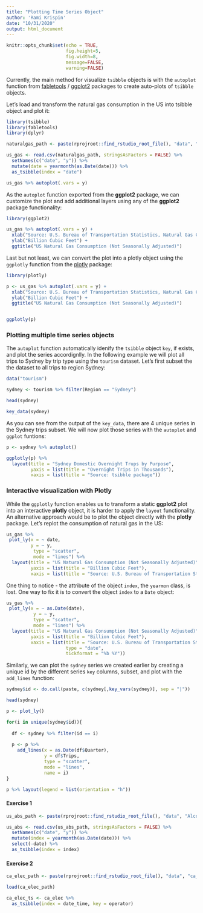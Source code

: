 ```yaml
---
title: "Plotting Time Series Object"
author: 'Rami Krispin'
date: "10/31/2020"
output: html_document
---
```


```r
knitr::opts_chunk$set(echo = TRUE,
                      fig.height=5, 
                      fig.width=8, 
                      message=FALSE, 
                      warning=FALSE)
```


Currently, the main method for visualize `tsibble` objects is with the `autoplot` function from [fabletools](https://fabletools.tidyverts.org/) / [ggplot2](https://ggplot2.tidyverse.org/reference/index.html) packages to create auto-plots of `tsibble` objects.

Let's load and transform the natural gas consumption in the US into tsibble object and plot it:

```r
library(tsibble)
library(fabletools)
library(dplyr)

naturalgas_path <- paste(rprojroot::find_rstudio_root_file(), "data", "NATURALGAS.csv", sep = "/")

us_gas <- read.csv(naturalgas_path, stringsAsFactors = FALSE) %>%
  setNames(c("date", "y")) %>%
  mutate(date = yearmonth(as.Date(date))) %>%
  as_tsibble(index = "date")

us_gas %>% autoplot(.vars = y) 
```


As the `autoplot` function exported from the **ggplot2** package, we can customize the plot and add additional layers using any of the **ggplot2**  package functionality: 

```r
library(ggplot2)

us_gas %>% autoplot(.vars = y) + 
  xlab("Source: U.S. Bureau of Transportation Statistics, Natural Gas Consumption [NATURALGAS]") + 
  ylab("Billion Cubic Feet") + 
  ggtitle("US Natural Gas Consumption (Not Seasonally Adjusted)")
```

Last but not least, we can convert the plot into a plotly object using the `ggplotly` function from the [plotly](https://plotly.com/r/) package: 

```r
library(plotly)

p <- us_gas %>% autoplot(.vars = y) + 
  xlab("Source: U.S. Bureau of Transportation Statistics, Natural Gas Consumption [NATURALGAS]") + 
  ylab("Billion Cubic Feet") + 
  ggtitle("US Natural Gas Consumption (Not Seasonally Adjusted)")


ggplotly(p)
```


### Plotting multiple time series objects

The `autoplot` function automatically idenify the `tsibble` object `key`, if exists, and plot the series accordignlly. In the following example we will plot all trips to Sydney by trip type using the `tourism` dataset. Let's first subset the the dataset to all trips to region Sydney:

```r
data("tourism")

sydney <- tourism %>% filter(Region == "Sydney")

head(sydney)

key_data(sydney)
```

As you can see from the output of the `key_data`, there are 4 unique series in the Sydney trips subset. We will now plot those series with the `autoplot` and `ggplot` funtions:

```r
p <- sydney %>% autoplot()

ggplotly(p) %>%
  layout(title = "Sydney Domestic Overnight Trups by Purpose",
         yaxis = list(title = "Overnight Trips in Thousands"),
         xaxis = list(title = "Source: tsibble package"))
```


### Interactive visualization with Plotly

While the `ggplotly` function enables us to transform a static **ggplot2** plot into an interactive **plotly** object, it is harder to apply the `layout` functionality. An alternative approach would be to plot the object directly with the **plotly** package. Let's replot the consumption of natural gas in the US: 

```r
us_gas %>%
 plot_ly(x = ~ date,
         y = ~ y,
          type = "scatter",
          mode = "lines") %>%
  layout(title = "US Natural Gas Consumption (Not Seasonally Adjusted)",
         yaxis = list(title = "Billion Cubic Feet"),
         xaxis = list(title = "Source: U.S. Bureau of Transportation Statistics, Natural Gas Consumption [NATURALGAS]"))
```

One thing to notice - the attribute of the object `index`, the `yearmon` class, is lost. One way to fix it is to convert the object `index` to a `Date` object:

```r
us_gas %>%
 plot_ly(x = ~ as.Date(date),
          y = ~ y,
          type = "scatter",
          mode = "lines") %>%
  layout(title = "US Natural Gas Consumption (Not Seasonally Adjusted)",
         yaxis = list(title = "Billion Cubic Feet"),
         xaxis = list(title = "Source: U.S. Bureau of Transportation Statistics, Natural Gas Consumption [NATURALGAS]",
                      type = "date",
                      tickformat = "%b %Y"))
```

Similarly, we can plot the `sydney` series we created earlier by creating a unique id by the different series `key` columns, subset, and plot with the `add_lines` function:

```r
sydney$id <- do.call(paste, c(sydney[,key_vars(sydney)], sep = "|"))

head(sydney)

p <- plot_ly()

for(i in unique(sydney$id)){
  
  df <- sydney %>% filter(id == i) 
  
  p <- p %>%
    add_lines(x = as.Date(df$Quarter),
              y = df$Trips,
              type = "scatter",
              mode = "lines",
              name = i)
}

p %>% layout(legend = list(orientation = "h"))

```

#### Exercise 1

```r
us_abs_path <- paste(rprojroot::find_rstudio_root_file(), "data", "Alcoholic Beverages Sales.csv", sep = "/")

us_abs <- read.csv(us_abs_path, stringsAsFactors = FALSE) %>%
  setNames(c("date", "y")) %>%
  mutate(index = yearmonth(as.Date(date))) %>%
  select(-date) %>%
  as_tsibble(index = index)
```

#### Exercise 2

```r
ca_elec_path <- paste(rprojroot::find_rstudio_root_file(), "data", "ca_elec.rda", sep = "/")

load(ca_elec_path)

ca_elec_ts <- ca_elec %>%
  as_tsibble(index = date_time, key = operator)
```

